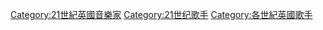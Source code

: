 [[Category:21世紀英國音樂家|Category:21世紀英國音樂家]]
[[Category:21世纪歌手|Category:21世纪歌手]]
[[Category:各世紀英國歌手|Category:各世紀英國歌手]]